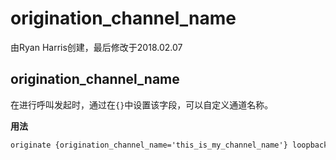 # origination_channel_name

由Ryan Harris创建，最后修改于2018.02.07

## origination_channel_name

在进行呼叫发起时，通过在`{}`中设置该字段，可以自定义通道名称。

**用法**

```xml
originate {origination_channel_name='this_is_my_channel_name'} loopback/9664 9195
```